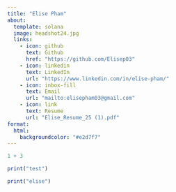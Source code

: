 ```yaml
---
title: "Elise Pham"
about:
  template: solana  
  image: headshot24.jpg
  links: 
    - icon: github
      text: Github
      href: "https://github.com/Elisep03"
    - icon: linkedin
      text: LinkedIn
      url: "https://www.linkedin.com/in/elise-pham/"
    - icon: inbox-fill
      text: Email
      url: "mailto:elisepham03@gmail.com"
    - icon: link
      text: Resume
      url: "Elise_Resume_25 (1).pdf"
format:
  html:
    backgroundcolor: "#e2d7f7"
---
```


```r
1 + 3
```

```r
print("test")
```

```r
print("elise")

```
